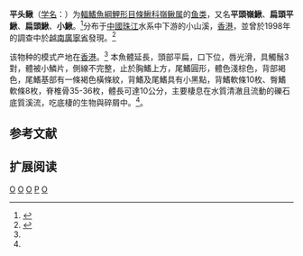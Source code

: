 {{Speciesbox 
| genus = Oreonectes
| species = platycephalus
| status = DD
| status_system = IUCN3.1
| authority =  Günther, 1868<ref name='id6342'>{{cite web| url =http://www.bioinfo.cn/db05/BjdwSpecies.php?action=view&id=6342| title =平头鳅| work =中国动物物种编目数据库| publisher =中国科学院微生物研究所| author =中国科学院动物研究所| accessdate =2009-04-11| deadurl =yes| archiveurl =https://web.archive.org/web/20160305041946/http://www.bioinfo.cn/db05/BjdwSpecies.php?action=view&id=6342| archivedate =2016-03-05}}</ref>
| synonyms = *''Homaloptera rotundicauda'',Martens, 1868
*''Oreonectes yenlingi'',Lin, 1932
}}

'''平头鳅'''（[[学名|学名]]：{{lang|la|''Oreonectes platycephalus''}}）为[[輻鰭魚綱|輻鰭魚綱]][[鯉形目|鯉形目]][[條鰍科|條鰍科]][[嶺鳅属|嶺鳅属]]的[[鱼类|鱼类]]，又名'''平頭嶺鰍'''、'''扁頭平鰍'''、'''扁頭鰍'''、'''小鰍'''。<ref name=afcd>{{cite web | url = http://www.afcd.gov.hk/tc_chi/conservation/hkbiodiversity/database/popup_record.asp?id=3362&lang=tc | title = 香港生物多樣性數據庫 | work = 《香港生物多樣性數據庫》 | publisher = [[漁農自然護理署|漁農自然護理署]] | author =  | accessdate = 2009-05-13 }}{{Dead link|date=2019年10月 |bot=InternetArchiveBot |fix-attempted=yes }}</ref>分布于[[中國|中國]][[珠江|珠江]]水系中下游的小山溪，[[香港|香港]]，並曾於1998年的調查中於[[越南|越南]][[廣寧省|廣寧省]]發現。<ref name= fish>{{cite web | url = http://www.fishbase.org/Summary/SpeciesSummary.php?id=7760&lang=English | title = Fishbase-Oreonectes platycephalus | work =  | publisher = Fishbase | author =  | accessdate = 2009-05-13 }}</ref>

该物种的模式产地在[[香港|香港]]。<ref name='id6342'/>
本魚體延長，頭部平扁，口下位，唇光滑，具觸鬚3對，體被小鱗片，側線不完整，止於胸鰭上方，尾鰭圓形，體色淺棕色，背部褐色，尾鰭基部有一條褐色橫條紋，背鰭及尾鰭具有小黑點，背鰭軟條10枚、臀鰭軟條8枚，脊椎骨35-36枚，體長可達10公分，主要棲息在水質清澈且流動的礫石底質溪流，吃底棲的生物與碎屑中。<ref name= fish/>。
== 参考文献 == 
{{reflist}}

== 扩展阅读 ==
{{refbegin}}
{{wikispecies-inline|Oreonectes platycephalus|平头鳅}}
{{refend}}
{{Taxonbar|from=Q1041458}}

[[Category:香港動物|O]]
[[Category:中國魚類|O]]
[[Category:越南動物|O]]

[[Category:嶺鰍屬|P]]
[[Category:1868年描述的魚類|O]]

{{鯉形目小作品}}